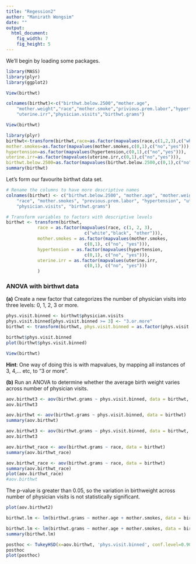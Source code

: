 ```yaml
---
title: "Regession2"
author: "Manirath Wongsim"
date: ""
output: 
  html_document:
    fig_width: 7
    fig_height: 5
---
```


We'll begin by loading some packages.
```r
library(MASS)
library(plyr)
library(ggplot2)
```



```r
View(birthwt)

```





```r
colnames(birthwt)<-c("birthwt.below.2500","mother.age",
    "mother.weight","race","mother.smoke","privious.prem.labor","hypertension",
    "uterine.irr","physician.visits","birthwt.grams")

View(birthwt)
```

```r
library(plyr)
birthwt<-transform(birthwt,race=as.factor(mapvalues(race,c(1,2,3),c("white","black","other"))),
mother.smokes=as.factor(mapvalues(mother.smokes,c(0,1),c("no","yes"))),
hypertension=as.factor(mapvalues(hypertension,c(0,1),c("no","yes"))),
uterine.irr=as.factor(mapvalues(uterine.irr,c(0,1),c("no","yes"))),
birthwt.below.2500=as.factor(mapvalues(birthwt.below.2500,c(0,1),c("no","yes"))))
summary(birthwt)
```















Let's form our favourite birthwt data set.

```r
# Rename the columns to have more descriptive names
colnames(birthwt) <- c("birthwt.below.2500", "mother.age", "mother.weight", 
    "race", "mother.smokes", "previous.prem.labor", "hypertension", "uterine.irr", 
    "physician.visits", "birthwt.grams")

# Transform variables to factors with descriptive levels
birthwt <- transform(birthwt, 
            race = as.factor(mapvalues(race, c(1, 2, 3), 
                              c("white","black", "other"))),
            mother.smokes = as.factor(mapvalues(mother.smokes, 
                              c(0,1), c("no", "yes"))),
            hypertension = as.factor(mapvalues(hypertension, 
                              c(0,1), c("no", "yes"))),
            uterine.irr = as.factor(mapvalues(uterine.irr, 
                              c(0,1), c("no", "yes")))
            )
```

### ANOVA with birthwt data

**(a)** Create a new factor that categorizes the number of physician visits into three levels: 0, 1, 2, 3 or more.  

```r
phys.visit.binned <- birthwt$physician.visits
phys.visit.binned[phys.visit.binned >= 3] <- "3.or.more"
birthwt <- transform(birthwt, phys.visit.binned = as.factor(phys.visit.binned))

birthwt$phys.visit.binned
plot(birthwt$phys.visit.binned)

View(birthwt)
```

**Hint**: One way of doing this is with mapvalues, by mapping all instances of 3, 4,... etc, to "3 or more".

**(b)** Run an ANOVA to determine whether the average birth weight varies across number of physician visits.
```r
aov.birthwt3 <- aov(birthwt.grams ~ phys.visit.binned, data = birthwt, conf.level = 0.90)
aov.birthwt3
```
```r
aov.birthwt <- aov(birthwt.grams ~ phys.visit.binned, data = birthwt)
summary(aov.birthwt)
```

```r
aov.birthwt3 <- aov(birthwt.grams ~ phys.visit.binned, data = birthwt, conf.level = 0.90)
aov.birthwt3
```


```r
aov.birthwt_race <- aov(birthwt.grams ~ race, data = birthwt)
summary(aov.birthwt_race)
```


```r
aov.birthwt_race <- aov(birthwt.grams ~ race, data = birthwt)
summary(aov.birthwt_race)
plot(aov.birthwt_race)
#aov.birthwt
```

The p-value is greater than 0.05, so the variation in birthweight across number of physician visits is not statistically significant.  

```r
plot(aov.birthwt2)
```

```r
birthwt.lm <- lm(birthwt.grams ~ mother.age + mother.smokes, data = birthwt)
```


```r
birthwt.lm <- lm(birthwt.grams ~ mother.age + mother.smokes, data = birthwt)
summary(birthwt.lm)
```









```r
posthoc <- TukeyHSD(x=aov.birthwt, 'phys.visit.binned', conf.level=0.90)
posthoc
plot(posthoc)
```